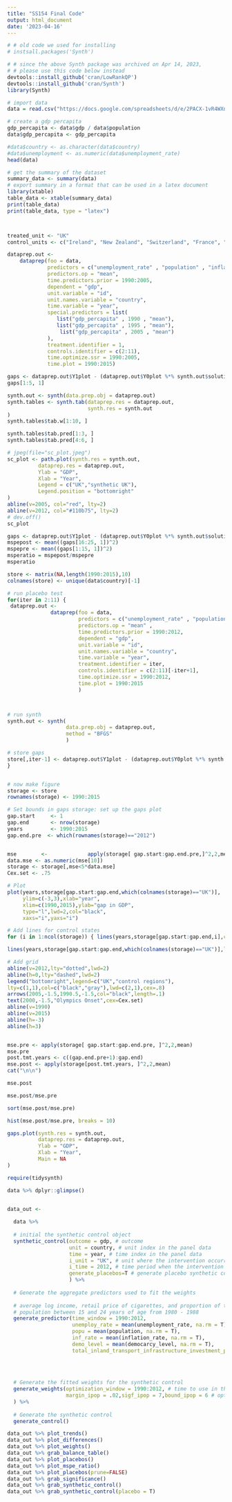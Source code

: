 ```yaml
---
title: "SS154 Final Code"
output: html_document
date: '2023-04-16'
---
```

```r
# # old code we used for installing
# instsall.packages('Synth')

# # since the above Synth package was archived on Apr 14, 2023, 
# # please use this code below instead
devtools::install_github('cran/LowRankQP')
devtools::install_github('cran/Synth')
library(Synth)
```

```r
# import data
data = read.csv("https://docs.google.com/spreadsheets/d/e/2PACX-1vR4WXnBGhkJZW8aBc6NM4fHGtoByhbLy_oSeFLW0Mm4K3CpBe_CQqf6JkxqtyxOzBZyQE0uP-fvL6dq/pub?gid=0&single=true&output=csv")

# create a gdp percapita
gdp_percapita <- data$gdp / data$population
data$gdp_percapita <- gdp_percapita

#data$country <- as.character(data$country)
#data$unemployment <- as.numeric(data$unemployment_rate)
head(data)

# get the summary of the dataset
summary_data <- summary(data)
# export summary in a format that can be used in a latex document
library(xtable)
table_data <- xtable(summary_data)
print(table_data)
print(table_data, type = "latex")
```

```r
```

```r
```

```r
treated_unit <- "UK"
control_units <- c("Ireland", "New Zealand", "Switzerland", "France", "Belgium", "Netherlands", "Spain", "Japan", "Mexico","Algeria")

dataprep.out <-
    dataprep(foo = data,
             predictors = c("unemployment_rate" , "population" , "inflation_rate", "democarcy_level", "total_inland_transport_infrastructure_investment_per_GDP"),
             predictors.op = "mean",
             time.predictors.prior = 1990:2005,
             dependent = "gdp",
             unit.variable = "id",
             unit.names.variable = "country",
             time.variable = "year",
             special.predictors = list(
                list("gdp_percapita" , 1990 , "mean"),
                list("gdp_percapita" , 1995 , "mean"),
                 list("gdp_percapita" , 2005 , "mean")
             ),
             treatment.identifier = 1,
             controls.identifier = c(2:11),
             time.optimize.ssr = 1990:2005,
             time.plot = 1990:2015)
```

```r
gaps <- dataprep.out$Y1plot - (dataprep.out$Y0plot %*% synth.out$solution.w)
gaps[1:5, 1]

synth.out <- synth(data.prep.obj = dataprep.out)
synth.tables <- synth.tab(dataprep.res = dataprep.out,
                          synth.res = synth.out
)
synth.tables$tab.w[1:10, ]
```


```r
synth.tables$tab.pred[1:3, ]
synth.tables$tab.pred[4:6, ]
```

```r
# jpeg(file="sc_plot.jpeg")
sc_plot <- path.plot(synth.res = synth.out,
          dataprep.res = dataprep.out,
          Ylab = "GDP",
          Xlab = "Year",
          Legend = c("UK","synthetic UK"),
          Legend.position = "bottomright"
)
abline(v=2005, col="red", lty=2)
abline(v=2012, col="#110b75", lty=2)
# dev.off()
sc_plot
```

```r
gaps <- dataprep.out$Y1plot - (dataprep.out$Y0plot %*% synth.out$solution.w)
mspepost <- mean((gaps[16:25, 1])^2)
mspepre <- mean((gaps[1:15, 1])^2)
msperatio = mspepost/mspepre
msperatio
```

```r
store <- matrix(NA,length(1990:2015),10)
colnames(store) <- unique(data$country)[-1]

# run placebo test
for(iter in 2:11) {
 dataprep.out <-
              dataprep(foo = data,
                       predictors = c("unemployment_rate" , "population" , "inflation_rate", "democarcy_level", "total_inland_transport_infrastructure_investment_per_GDP"),
                       predictors.op = "mean" ,
                       time.predictors.prior = 1990:2012,
                       dependent = "gdp",
                       unit.variable = "id",
                       unit.names.variable = "country",
                       time.variable = "year",
                       treatment.identifier = iter,
                       controls.identifier = c(2:11)[-iter+1],
                       time.optimize.ssr = 1990:2012,
                       time.plot = 1990:2015
                       )



# run synth
synth.out <- synth(
                   data.prep.obj = dataprep.out,
                   method = "BFGS"
                   )

# store gaps
store[,iter-1] <- dataprep.out$Y1plot - (dataprep.out$Y0plot %*% synth.out$solution.w)
}


# now make figure
storage <- store
rownames(storage) <- 1990:2015

# Set bounds in gaps storage: set up the gaps plot
gap.start     <- 1
gap.end       <- nrow(storage)
years         <- 1990:2015
gap.end.pre  <- which(rownames(storage)=="2012")


mse        <-             apply(storage[ gap.start:gap.end.pre,]^2,2,mean)
data.mse <- as.numeric(mse[10])
storage <- storage[,mse<5*data.mse]
Cex.set <- .75

# Plot
plot(years,storage[gap.start:gap.end,which(colnames(storage)=="UK")],
     ylim=c(-3,3),xlab="year",
     xlim=c(1990,2015),ylab="gap in GDP",
     type="l",lwd=2,col="black",
     xaxs="i",yaxs="i")

# Add lines for control states
for (i in 1:ncol(storage)) { lines(years,storage[gap.start:gap.end,i],col="gray") }

lines(years,storage[gap.start:gap.end,which(colnames(storage)=="UK")],lwd=2,col="black")

# Add grid
abline(v=2012,lty="dotted",lwd=2)
abline(h=0,lty="dashed",lwd=2)
legend("bottomright",legend=c("UK","control regions"),
lty=c(1,1),col=c("black","gray"),lwd=c(2,1),cex=.8)
arrows(2005,-1.5,1990.5,-1.5,col="black",length=.1)
text(2000,-1.5,"Olympics Onset",cex=Cex.set)
abline(v=1990)
abline(v=2015)
abline(h=-3)
abline(h=3)


mse.pre <- apply(storage[ gap.start:gap.end.pre, ]^2,2,mean)
mse.pre
post.tmt.years <- c((gap.end.pre+1):gap.end)
mse.post <- apply(storage[post.tmt.years, ]^2,2,mean)
cat("\n\n")

mse.post

mse.post/mse.pre

sort(mse.post/mse.pre)

hist(mse.post/mse.pre, breaks = 10)
```

```r
gaps.plot(synth.res = synth.out,
          dataprep.res = dataprep.out,
          Ylab = "GDP",
          Xlab = "Year",
          Main = NA
)
```

```r
require(tidysynth)

data %>% dplyr::glimpse()


data_out <-
  
  data %>%
  
  # initial the synthetic control object
  synthetic_control(outcome = gdp, # outcome
                    unit = country, # unit index in the panel data
                    time = year, # time index in the panel data
                    i_unit = "UK", # unit where the intervention occurred
                    i_time = 2012, # time period when the intervention occurred
                    generate_placebos=T # generate placebo synthetic controls (for inference)
                    ) %>%
  
  # Generate the aggregate predictors used to fit the weights
  
  # average log income, retail price of cigarettes, and proportion of the
  # population between 15 and 24 years of age from 1980 - 1988
  generate_predictor(time_window = 1990:2012,
                     unemploy_rate = mean(unemployment_rate, na.rm = T),
                     popu = mean(population, na.rm = T),
                     inf_rate = mean(inflation_rate, na.rm = T),
                     demo_level = mean(democarcy_level, na.rm = T),
                     total_inland_transport_infrastructure_investment_per_GDP = mean(total_inland_transport_infrastructure_investment_per_GDP, na.rm = T)) %>%
  

  
  
  # Generate the fitted weights for the synthetic control
  generate_weights(optimization_window = 1990:2012, # time to use in the optimization task
                   margin_ipop = .02,sigf_ipop = 7,bound_ipop = 6 # optimizer options
  ) %>%
  
  # Generate the synthetic control
  generate_control()

data_out %>% plot_trends()
data_out %>% plot_differences()
data_out %>% plot_weights()
data_out %>% grab_balance_table()
data_out %>% plot_placebos()
data_out %>% plot_mspe_ratio()
data_out %>% plot_placebos(prune=FALSE)
data_out %>% grab_significance()
data_out %>% grab_synthetic_control()
data_out %>% grab_synthetic_control(placebo = T)
```

